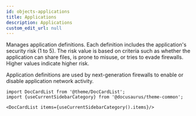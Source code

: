 ```yaml
---
id: objects-applications
title: Applications
description: Applications
custom_edit_url: null
---
```




Manages application definitions. Each definition includes the application's security risk (1 to 5). The risk value
is based on criteria such as whether the application can share files, is prone to misuse, or tries to evade
firewalls. Higher values indicate higher risk.

Application definitions are used by next-generation firewalls to enable or disable application network activity.




```mdx-code-block
import DocCardList from '@theme/DocCardList';
import {useCurrentSidebarCategory} from '@docusaurus/theme-common';

<DocCardList items={useCurrentSidebarCategory().items}/>
```
      